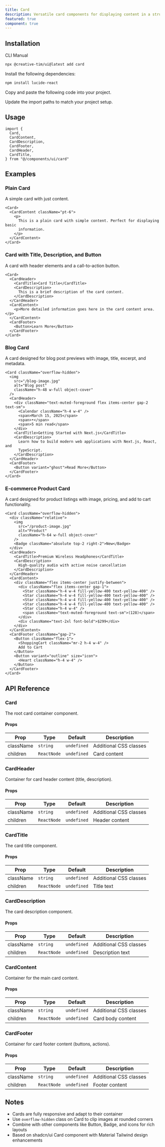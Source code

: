 ```yaml
---
title: Card
description: Versatile card components for displaying content in a structured, visually appealing format.
featured: true
component: true
---
```


<ComponentPreview
  name="card-demo"
  description="A collection of card variations."
/>

## Installation

<CodeTabs>

<TabsList>
  <TabsTrigger value="cli">CLI</TabsTrigger>
  <TabsTrigger value="manual">Manual</TabsTrigger>
</TabsList>
<TabsContent value="cli">

```bash
npx @creative-tim/ui@latest add card
```

</TabsContent>

<TabsContent value="manual">

<Steps>

<Step>Install the following dependencies:</Step>

```bash
npm install lucide-react
```

<Step>Copy and paste the following code into your project.</Step>

<ComponentSource name="card" title="components/ui/card.tsx" />

<Step>Update the import paths to match your project setup.</Step>

</Steps>

</TabsContent>

</CodeTabs>

## Usage

```tsx showLineNumbers
import {
  Card,
  CardContent,
  CardDescription,
  CardFooter,
  CardHeader,
  CardTitle,
} from "@/components/ui/card"
```

## Examples

### Plain Card

A simple card with just content.

<ComponentPreview
  name="card-plain"
  description="A plain card with basic content."
/>

```tsx showLineNumbers {3-9}
<Card>
  <CardContent className="pt-6">
    <p>
      This is a plain card with simple content. Perfect for displaying basic
      information.
    </p>
  </CardContent>
</Card>
```

### Card with Title, Description, and Button

A card with header elements and a call-to-action button.

<ComponentPreview
  name="card-with-button"
  description="A card with title, description, and action button."
/>

```tsx showLineNumbers {3-16}
<Card>
  <CardHeader>
    <CardTitle>Card Title</CardTitle>
    <CardDescription>
      This is a brief description of the card content.
    </CardDescription>
  </CardHeader>
  <CardContent>
    <p>More detailed information goes here in the card content area.</p>
  </CardContent>
  <CardFooter>
    <Button>Learn More</Button>
  </CardFooter>
</Card>
```

### Blog Card

A card designed for blog post previews with image, title, excerpt, and metadata.

<ComponentPreview
  name="card-blog"
  description="A blog post card with image and metadata."
/>

```tsx showLineNumbers {3-24}
<Card className="overflow-hidden">
  <img
    src="/blog-image.jpg"
    alt="Blog post"
    className="h-48 w-full object-cover"
  />
  <CardHeader>
    <div className="text-muted-foreground flex items-center gap-2 text-sm">
      <Calendar className="h-4 w-4" />
      <span>March 15, 2025</span>
      <span>•</span>
      <span>5 min read</span>
    </div>
    <CardTitle>Getting Started with Next.js</CardTitle>
    <CardDescription>
      Learn how to build modern web applications with Next.js, React, and
      TypeScript.
    </CardDescription>
  </CardHeader>
  <CardFooter>
    <Button variant="ghost">Read More</Button>
  </CardFooter>
</Card>
```

### E-commerce Product Card

A card designed for product listings with image, pricing, and add to cart functionality.

<ComponentPreview
  name="card-ecommerce"
  description="An e-commerce product card with pricing and actions."
/>

```tsx showLineNumbers {3-39}
<Card className="overflow-hidden">
  <div className="relative">
    <img
      src="/product-image.jpg"
      alt="Product"
      className="h-64 w-full object-cover"
    />
    <Badge className="absolute top-2 right-2">New</Badge>
  </div>
  <CardHeader>
    <CardTitle>Premium Wireless Headphones</CardTitle>
    <CardDescription>
      High-quality audio with active noise cancellation
    </CardDescription>
  </CardHeader>
  <CardContent>
    <div className="flex items-center justify-between">
      <div className="flex items-center gap-1">
        <Star className="h-4 w-4 fill-yellow-400 text-yellow-400" />
        <Star className="h-4 w-4 fill-yellow-400 text-yellow-400" />
        <Star className="h-4 w-4 fill-yellow-400 text-yellow-400" />
        <Star className="h-4 w-4 fill-yellow-400 text-yellow-400" />
        <Star className="h-4 w-4" />
        <span className="text-muted-foreground text-sm">(128)</span>
      </div>
      <div className="text-2xl font-bold">$299</div>
    </div>
  </CardContent>
  <CardFooter className="gap-2">
    <Button className="flex-1">
      <ShoppingCart className="mr-2 h-4 w-4" />
      Add to Cart
    </Button>
    <Button variant="outline" size="icon">
      <Heart className="h-4 w-4" />
    </Button>
  </CardFooter>
</Card>
```

## API Reference

### Card

The root card container component.

#### Props

| Prop      | Type        | Default     | Description            |
| --------- | ----------- | ----------- | ---------------------- |
| className | `string`    | `undefined` | Additional CSS classes |
| children  | `ReactNode` | `undefined` | Card content           |

### CardHeader

Container for card header content (title, description).

#### Props

| Prop      | Type        | Default     | Description            |
| --------- | ----------- | ----------- | ---------------------- |
| className | `string`    | `undefined` | Additional CSS classes |
| children  | `ReactNode` | `undefined` | Header content         |

### CardTitle

The card title component.

#### Props

| Prop      | Type        | Default     | Description            |
| --------- | ----------- | ----------- | ---------------------- |
| className | `string`    | `undefined` | Additional CSS classes |
| children  | `ReactNode` | `undefined` | Title text             |

### CardDescription

The card description component.

#### Props

| Prop      | Type        | Default     | Description            |
| --------- | ----------- | ----------- | ---------------------- |
| className | `string`    | `undefined` | Additional CSS classes |
| children  | `ReactNode` | `undefined` | Description text       |

### CardContent

Container for the main card content.

#### Props

| Prop      | Type        | Default     | Description            |
| --------- | ----------- | ----------- | ---------------------- |
| className | `string`    | `undefined` | Additional CSS classes |
| children  | `ReactNode` | `undefined` | Card body content      |

### CardFooter

Container for card footer content (buttons, actions).

#### Props

| Prop      | Type        | Default     | Description            |
| --------- | ----------- | ----------- | ---------------------- |
| className | `string`    | `undefined` | Additional CSS classes |
| children  | `ReactNode` | `undefined` | Footer content         |

## Notes

- Cards are fully responsive and adapt to their container
- Use `overflow-hidden` class on Card to clip images at rounded corners
- Combine with other components like Button, Badge, and icons for rich layouts
- Based on shadcn/ui Card component with Material Tailwind design enhancements
